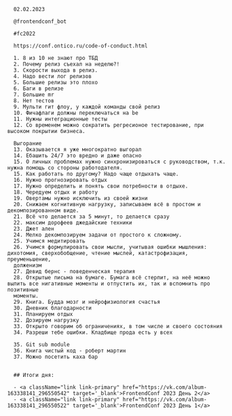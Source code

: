 
[//]: # (ogCanonicalUrl={LINKS.articles.frontendConfDay1.link})

<MdxLayout>
  <MdxTemplate
    pubdate={'2023-10-01'}
    title={'FrontendConf2023. День 1'}
  >

      02.02.2023

      @frontendconf_bot

      #fc2022

      https://conf.ontico.ru/code-of-conduct.html

      1. 8 из 10 не знают про ТБД
      2. Почему релиз съехал на неделю?!
      3. Скорости выхода в релиз.
      4. Надо вести лог релизов
      5. Большие релизы это плохо
      6. Баги в релизе
      7. Большие mr
      8. Нет тестов
      9. Мульти гит флоу, у каждой команды свой релиз
      10. Фичафлаги должны переключаться на be
      11. Нужны интеграционные тесты
      12. Со временем можно сократить регресионое тестирование, при высоком покрытии бизнеса.

      Выгорание
      13. Оказывается я уже многократно выгорал
      14. Ебашить 24/7 это вредно и даже опасно
      15. О личных проблемах нужно синхронизироваться с руководством, т.к. нужна помощь со стороны работодателя.
      15. Как работать по другому? Надо чаще отдыхать чаще.
      16. Нужно прогнозировать отдых
      17. Нужно определить и понять свои потребности в отдыхе.
      18. Чередуем отдых и работу
      19. Овертамы нужно исключить из своей жизни
      20. Снижаем когнитивную нагрузку, записываем всё в простом и декомпозированном виде.
      21. Всё что делается за 5 минут, то делается сразу
      22. максим дорофеев джедайские техники
      23. Джет ален
      24. Мелко декомпозируем задачи от простого к сложному.
      25. Учимся медитировать
      26. Учимся формулировать свои мысли, учитывая ошибки мышления: дихотомия, сверхобобщение, чтение мыслей, катастрофизация, преуменьшение,
      долженизм
      27. Девид бернс - поведенческая терапия
      28. Открытые письма на бумаге. Бумага всё стерпит, на неё можно вылить все нигативные моменты и отпустить их, так и вспомнить про позитивные
      моменты.
      29. Книга. Будда мозг и нейрофизиология счастья
      30. Дневник благодарности
      31. Планируем отдых
      32. Дозируем нагрузку
      33. Открыто говорим об ограничениях, в том числе и своего состояния
      34. Разреши тебе ошибки. Кладбище прода есть у всех

      35. Git sub module
      36. Книга чистый код - роберт мартин
      37. Можно посетить каха бар


      ## Итоги дня:

      - <a className="link link-primary" href="https://vk.com/album-163338141_296550542" target='_blank'>FrontendConf 2023 День 2</a>
      - <a className="link link-primary" href="https://vk.com/album-163338141_296550522" target='_blank'>FrontendConf 2023 День 1</a>


  </MdxTemplate>
</MdxLayout>
